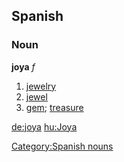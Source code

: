 == Spanish == 
=== Noun === 
'''joya''' ''f'' 
# [[jewelry]] 
# [[jewel]]
# [[gem]]; [[treasure]]
[[Category:Spanish nouns]]

[[de:joya]]
[[hu:Joya]]